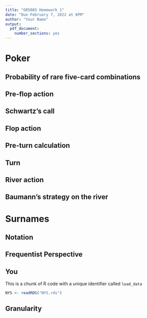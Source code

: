 ```yaml
---
title: "GR5065 Homework 1"
date: "Due February 7, 2022 at 6PM"
author: "Your Name"
output: 
  pdf_document: 
    number_sections: yes
---
```


# Poker

## Probability of rare five-card combinations

## Pre-flop action

## Schwartz's call

## Flop action

## Pre-turn calculation

## Turn

## River action

## Baumann's strategy on the river

# Surnames

## Notation

## Frequentist Perspective

## You

This is a chunk of R code with a unique identifier called `load_data`

```r
NYS <- readRDS("NYS.rds")
```

## Granularity
